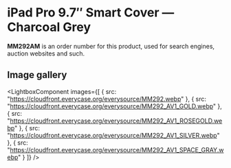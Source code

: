 
# iPad Pro 9.7″ Smart Cover — Charcoal Grey

<Callout type='info' emoji='👉🏻'>**MM292AM** is an order number for this product, used for search engines, auction websites and such.</Callout>

## Image gallery

<LightboxComponent
    images={[
      {
        src: "https://cloudfront.everycase.org/everysource/MM292.webp"
      },
      {
        src: "https://cloudfront.everycase.org/everysource/MM292_AV1_GOLD.webp"
      },
      {
        src: "https://cloudfront.everycase.org/everysource/MM292_AV1_ROSEGOLD.webp"
      },
      {
        src: "https://cloudfront.everycase.org/everysource/MM292_AV1_SILVER.webp"
      },
      {
        src: "https://cloudfront.everycase.org/everysource/MM292_AV1_SPACE_GRAY.webp"
      }
    ]}
  />
